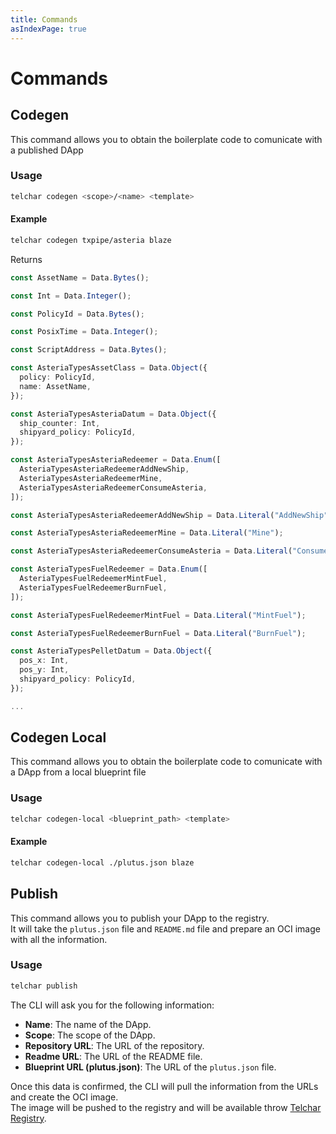 ```yaml
---
title: Commands
asIndexPage: true
---
```


# Commands

## Codegen

This command allows you to obtain the boilerplate code to comunicate with a published DApp

### Usage

```sh
telchar codegen <scope>/<name> <template>
```

#### Example

```sh
telchar codegen txpipe/asteria blaze
```

Returns
```ts
const AssetName = Data.Bytes();

const Int = Data.Integer();

const PolicyId = Data.Bytes();

const PosixTime = Data.Integer();

const ScriptAddress = Data.Bytes();

const AsteriaTypesAssetClass = Data.Object({
  policy: PolicyId,
  name: AssetName,
});

const AsteriaTypesAsteriaDatum = Data.Object({
  ship_counter: Int,
  shipyard_policy: PolicyId,
});

const AsteriaTypesAsteriaRedeemer = Data.Enum([
  AsteriaTypesAsteriaRedeemerAddNewShip,
  AsteriaTypesAsteriaRedeemerMine,
  AsteriaTypesAsteriaRedeemerConsumeAsteria,
]);

const AsteriaTypesAsteriaRedeemerAddNewShip = Data.Literal("AddNewShip");

const AsteriaTypesAsteriaRedeemerMine = Data.Literal("Mine");

const AsteriaTypesAsteriaRedeemerConsumeAsteria = Data.Literal("ConsumeAsteria");

const AsteriaTypesFuelRedeemer = Data.Enum([
  AsteriaTypesFuelRedeemerMintFuel,
  AsteriaTypesFuelRedeemerBurnFuel,
]);

const AsteriaTypesFuelRedeemerMintFuel = Data.Literal("MintFuel");

const AsteriaTypesFuelRedeemerBurnFuel = Data.Literal("BurnFuel");

const AsteriaTypesPelletDatum = Data.Object({
  pos_x: Int,
  pos_y: Int,
  shipyard_policy: PolicyId,
});

...
```

## Codegen Local

This command allows you to obtain the boilerplate code to comunicate with a DApp from a local blueprint file

### Usage

```sh
telchar codegen-local <blueprint_path> <template>
```

#### Example

```sh
telchar codegen-local ./plutus.json blaze
```

## Publish

This command allows you to publish your DApp to the registry.<br/>
It will take the `plutus.json` file and `README.md` file and prepare an OCI image with all the information.

### Usage
```sh
telchar publish
```

The CLI will ask you for the following information:
- **Name**: The name of the DApp.
- **Scope**: The scope of the DApp.
- **Repository URL**: The URL of the repository.
- **Readme URL**: The URL of the README file.
- **Blueprint URL (plutus.json)**: The URL of the `plutus.json` file.

Once this data is confirmed, the CLI will pull the information from the URLs and create the OCI image.<br/>
The image will be pushed to the registry and will be available throw [Telchar Registry](https://registry.telchar.sh).